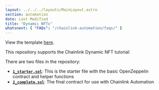 ```yaml
---
layout: ../../../layouts/MainLayout.astro
section: automation
date: Last Modified
title: "Dynamic NFTs"
whatsnext: { "FAQs": "/chainlink-automation/faqs/" }
---
```



View the template [here](https://github.com/smartcontractkit/smart-contract-examples/tree/main/dynamic-nft#dynamic-nfts).

This repository supports the Chainlink Dynamic NFT tutorial:

<YouTube id="https://www.youtube.com/watch?v=E7Rm1LUKhj4" />

There are two files in the repository:

- [**`1_starter.sol`**](https://github.com/smartcontractkit/smart-contract-examples/blob/main/dynamic-nft/1_starter.sol): This is the starter file with the basic OpenZeppelin contract and helper functions
- [**`2_complete.sol`**](https://github.com/smartcontractkit/smart-contract-examples/blob/main/dynamic-nft/2_complete.sol): The final contract for use with Chainlink Automation
